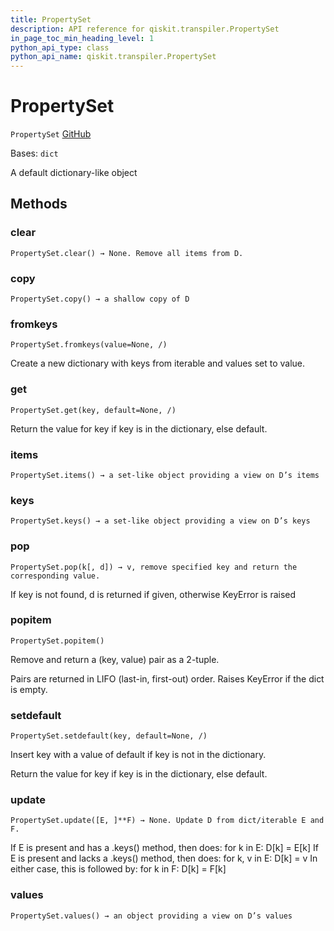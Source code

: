 ```yaml
---
title: PropertySet
description: API reference for qiskit.transpiler.PropertySet
in_page_toc_min_heading_level: 1
python_api_type: class
python_api_name: qiskit.transpiler.PropertySet
---
```


# PropertySet

<span id="qiskit.transpiler.PropertySet" />

`PropertySet` [GitHub](https://github.com/qiskit/qiskit/tree/stable/0.20/qiskit/transpiler/propertyset.py "view source code")

Bases: `dict`

A default dictionary-like object

## Methods

### clear

<span id="qiskit.transpiler.PropertySet.clear" />

`PropertySet.clear() → None. Remove all items from D.`

### copy

<span id="qiskit.transpiler.PropertySet.copy" />

`PropertySet.copy() → a shallow copy of D`

### fromkeys

<span id="qiskit.transpiler.PropertySet.fromkeys" />

`PropertySet.fromkeys(value=None, /)`

Create a new dictionary with keys from iterable and values set to value.

### get

<span id="qiskit.transpiler.PropertySet.get" />

`PropertySet.get(key, default=None, /)`

Return the value for key if key is in the dictionary, else default.

### items

<span id="qiskit.transpiler.PropertySet.items" />

`PropertySet.items() → a set-like object providing a view on D’s items`

### keys

<span id="qiskit.transpiler.PropertySet.keys" />

`PropertySet.keys() → a set-like object providing a view on D’s keys`

### pop

<span id="qiskit.transpiler.PropertySet.pop" />

`PropertySet.pop(k[, d]) → v, remove specified key and return the corresponding value.`

If key is not found, d is returned if given, otherwise KeyError is raised

### popitem

<span id="qiskit.transpiler.PropertySet.popitem" />

`PropertySet.popitem()`

Remove and return a (key, value) pair as a 2-tuple.

Pairs are returned in LIFO (last-in, first-out) order. Raises KeyError if the dict is empty.

### setdefault

<span id="qiskit.transpiler.PropertySet.setdefault" />

`PropertySet.setdefault(key, default=None, /)`

Insert key with a value of default if key is not in the dictionary.

Return the value for key if key is in the dictionary, else default.

### update

<span id="qiskit.transpiler.PropertySet.update" />

`PropertySet.update([E, ]**F) → None. Update D from dict/iterable E and F.`

If E is present and has a .keys() method, then does: for k in E: D\[k] = E\[k] If E is present and lacks a .keys() method, then does: for k, v in E: D\[k] = v In either case, this is followed by: for k in F: D\[k] = F\[k]

### values

<span id="qiskit.transpiler.PropertySet.values" />

`PropertySet.values() → an object providing a view on D’s values`

